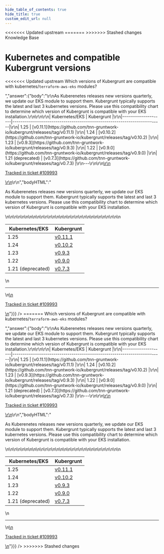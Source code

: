 ```yaml
---
hide_table_of_contents: true
hide_title: true
custom_edit_url: null
---
```



<head>
<<<<<<< Updated upstream
  <link rel="canonical" href="https://github.com/tnn-gruntwork-io/knowledge-base/discussions/684" />
=======
  <link rel="canonical" href="https://github.com/tnn-gruntwork-io/knowledge-base/discussions/684" />
>>>>>>> Stashed changes
</head>

<CenterLayout>
<span className="searchCategory">Knowledge Base</span>
<h1>Kubernetes and compatible Kubergrunt versions</h1>
<<<<<<< Updated upstream
<GitHub discussion={{"id":"D_kwDOF8slf84AS98P","number":684,"author":{"login":"pras111gw"},"title":"Kubernetes and compatible Kubergrunt versions","body":"Which versions of Kubergrunt are compatible with kubernetes/`terraform-aws-eks` modules?","bodyHTML":"<p dir=\"auto\">Which versions of Kubergrunt are compatible with kubernetes/<code class=\"notranslate\">terraform-aws-eks</code> modules?</p>","answer":{"body":"\r\nAs Kuberenetes releases new versions quarterly, we update our EKS module to support them. Kubergrunt typically supports the latest and last 3 kubernetes versions. Please use this compatibility chart to determine which version of Kubergrunt is compatible with your EKS installation.\r\n\r\n\r\n| Kubernetes/EKS      | Kubergrunt                                                                 |\r\n|---------------------|----------------------------------------------------------------------------|\r\n| 1.25                | [v0.11.1](https://github.com/tnn-gruntwork-io/kubergrunt/releases/tag/v0.11.1) |\r\n| 1.24                | [v0.10.2](https://github.com/tnn-gruntwork-io/kubergrunt/releases/tag/v0.10.2) |\r\n| 1.23                | [v0.9.3](https://github.com/tnn-gruntwork-io/kubergrunt/releases/tag/v0.9.3)   |\r\n| 1.22                | [v0.9.0](https://github.com/tnn-gruntwork-io/kubergrunt/releases/tag/v0.9.0)   |\r\n| 1.21 (deprecated)   | [v0.7.3](https://github.com/tnn-gruntwork-io/kubergrunt/releases/tag/v0.7.3)   |\r\n---\r\n\r\n<ins datetime=\"2023-03-16T23:07:34Z\">\r\n  <p><a href=\"https://support.gruntwork.io/hc/requests/109993\">Tracked in ticket #109993</a></p>\r\n</ins>\r\n","bodyHTML":"<p dir=\"auto\">As Kuberenetes releases new versions quarterly, we update our EKS module to support them. Kubergrunt typically supports the latest and last 3 kubernetes versions. Please use this compatibility chart to determine which version of Kubergrunt is compatible with your EKS installation.</p>\n<table role=\"table\">\n<thead>\n<tr>\n<th>Kubernetes/EKS</th>\n<th>Kubergrunt</th>\n</tr>\n</thead>\n<tbody>\n<tr>\n<td>1.25</td>\n<td><a href=\"https://github.com/tnn-gruntwork-io/kubergrunt/releases/tag/v0.11.1\">v0.11.1</a></td>\n</tr>\n<tr>\n<td>1.24</td>\n<td><a href=\"https://github.com/tnn-gruntwork-io/kubergrunt/releases/tag/v0.10.2\">v0.10.2</a></td>\n</tr>\n<tr>\n<td>1.23</td>\n<td><a href=\"https://github.com/tnn-gruntwork-io/kubergrunt/releases/tag/v0.9.3\">v0.9.3</a></td>\n</tr>\n<tr>\n<td>1.22</td>\n<td><a href=\"https://github.com/tnn-gruntwork-io/kubergrunt/releases/tag/v0.9.0\">v0.9.0</a></td>\n</tr>\n<tr>\n<td>1.21 (deprecated)</td>\n<td><a href=\"https://github.com/tnn-gruntwork-io/kubergrunt/releases/tag/v0.7.3\">v0.7.3</a></td>\n</tr>\n</tbody>\n</table>\n<hr>\n<ins datetime=\"2023-03-16T23:07:34Z\">\n  <p dir=\"auto\"><a href=\"https://support.gruntwork.io/hc/requests/109993\" rel=\"nofollow\">Tracked in ticket #109993</a></p>\n</ins>"}}} />
=======
<GitHub discussion={{"id":"D_kwDOF8slf84AS98P","number":684,"author":{"login":"pras111gw"},"title":"Kubernetes and compatible Kubergrunt versions","body":"Which versions of Kubergrunt are compatible with kubernetes/`terraform-aws-eks` modules?","bodyHTML":"<p dir=\"auto\">Which versions of Kubergrunt are compatible with kubernetes/<code class=\"notranslate\">terraform-aws-eks</code> modules?</p>","answer":{"body":"\r\nAs Kuberenetes releases new versions quarterly, we update our EKS module to support them. Kubergrunt typically supports the latest and last 3 kubernetes versions. Please use this compatibility chart to determine which version of Kubergrunt is compatible with your EKS installation.\r\n\r\n\r\n| Kubernetes/EKS      | Kubergrunt                                                                 |\r\n|---------------------|----------------------------------------------------------------------------|\r\n| 1.25                | [v0.11.1](https://github.com/tnn-gruntwork-io/kubergrunt/releases/tag/v0.11.1) |\r\n| 1.24                | [v0.10.2](https://github.com/tnn-gruntwork-io/kubergrunt/releases/tag/v0.10.2) |\r\n| 1.23                | [v0.9.3](https://github.com/tnn-gruntwork-io/kubergrunt/releases/tag/v0.9.3)   |\r\n| 1.22                | [v0.9.0](https://github.com/tnn-gruntwork-io/kubergrunt/releases/tag/v0.9.0)   |\r\n| 1.21 (deprecated)   | [v0.7.3](https://github.com/tnn-gruntwork-io/kubergrunt/releases/tag/v0.7.3)   |\r\n---\r\n\r\n<ins datetime=\"2023-03-16T23:07:34Z\">\r\n  <p><a href=\"https://support.gruntwork.io/hc/requests/109993\">Tracked in ticket #109993</a></p>\r\n</ins>\r\n","bodyHTML":"<p dir=\"auto\">As Kuberenetes releases new versions quarterly, we update our EKS module to support them. Kubergrunt typically supports the latest and last 3 kubernetes versions. Please use this compatibility chart to determine which version of Kubergrunt is compatible with your EKS installation.</p>\n<table role=\"table\">\n<thead>\n<tr>\n<th>Kubernetes/EKS</th>\n<th>Kubergrunt</th>\n</tr>\n</thead>\n<tbody>\n<tr>\n<td>1.25</td>\n<td><a href=\"https://github.com/tnn-gruntwork-io/kubergrunt/releases/tag/v0.11.1\">v0.11.1</a></td>\n</tr>\n<tr>\n<td>1.24</td>\n<td><a href=\"https://github.com/tnn-gruntwork-io/kubergrunt/releases/tag/v0.10.2\">v0.10.2</a></td>\n</tr>\n<tr>\n<td>1.23</td>\n<td><a href=\"https://github.com/tnn-gruntwork-io/kubergrunt/releases/tag/v0.9.3\">v0.9.3</a></td>\n</tr>\n<tr>\n<td>1.22</td>\n<td><a href=\"https://github.com/tnn-gruntwork-io/kubergrunt/releases/tag/v0.9.0\">v0.9.0</a></td>\n</tr>\n<tr>\n<td>1.21 (deprecated)</td>\n<td><a href=\"https://github.com/tnn-gruntwork-io/kubergrunt/releases/tag/v0.7.3\">v0.7.3</a></td>\n</tr>\n</tbody>\n</table>\n<hr>\n<ins datetime=\"2023-03-16T23:07:34Z\">\n  <p dir=\"auto\"><a href=\"https://support.gruntwork.io/hc/requests/109993\" rel=\"nofollow\">Tracked in ticket #109993</a></p>\n</ins>"}}} />
>>>>>>> Stashed changes

</CenterLayout>
  

<!-- ##DOCS-SOURCER-START
{
  "sourcePlugin": "github-discussions",
  "hash": "e04fbc0266beca25c8a8d9b08c88bb26"
}
##DOCS-SOURCER-END -->
